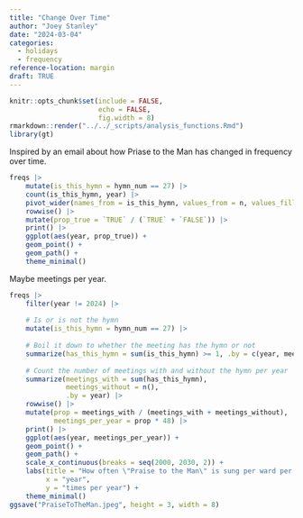 ```yaml
---
title: "Change Over Time"
author: "Joey Stanley"
date: "2024-03-04"
categories:
  - holidays
  - frequency
reference-location: margin
draft: TRUE
---
```


```r
knitr::opts_chunk$set(include = FALSE,
                      echo = FALSE,
                      fig.width = 8)
rmarkdown::render("../../_scripts/analysis_functions.Rmd")
library(gt)
```

Inspired by an email about how Priase to the Man has changed in frequency over time. 

```r
freqs |> 
    mutate(is_this_hymn = hymn_num == 27) |> 
    count(is_this_hymn, year) |> 
    pivot_wider(names_from = is_this_hymn, values_from = n, values_fill = 0) |> 
    rowwise() |> 
    mutate(prop_true = `TRUE` / (`TRUE` + `FALSE`)) |> 
    print() |> 
    ggplot(aes(year, prop_true)) + 
    geom_point() + 
    geom_path() + 
    theme_minimal()
```


Maybe meetings per year.

```r
freqs |> 
    filter(year != 2024) |> 
    
    # Is or is not the hymn
    mutate(is_this_hymn = hymn_num == 27) |> 
    
    # Boil it down to whether the meeting has the hymn or not
    summarize(has_this_hymn = sum(is_this_hymn) >= 1, .by = c(year, meeting_id)) |> 
    
    # Count the number of meetings with and without the hymn per year
    summarize(meetings_with = sum(has_this_hymn),
              meetings_without = n(),
              .by = year) |> 
    rowwise() |> 
    mutate(prop = meetings_with / (meetings_with + meetings_without),
           meetings_per_year = prop * 48) |> 
    print() |> 
    ggplot(aes(year, meetings_per_year)) + 
    geom_point() + 
    geom_path() + 
    scale_x_continuous(breaks = seq(2000, 2030, 2)) + 
    labs(title = "How often \"Praise to the Man\" is sung per ward per year, on average",
         x = "year",
         y = "times per year") + 
    theme_minimal()
ggsave("PraiseToTheMan.jpeg", height = 3, width = 8)
```

